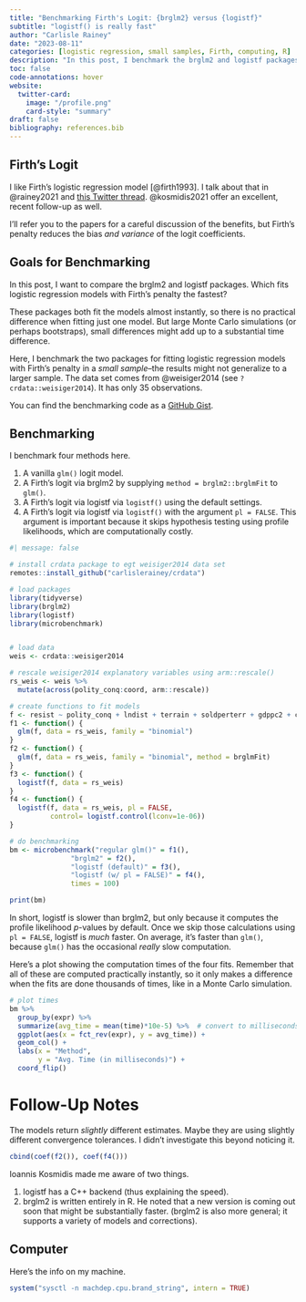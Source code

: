 ```yaml
---
title: "Benchmarking Firth's Logit: {brglm2} versus {logistf}"
subtitle: "logistf() is really fast"
author: "Carlisle Rainey"
date: "2023-08-11"
categories: [logistic regression, small samples, Firth, computing, R]
description: "In this post, I benchmark the brglm2 and logistf packages for fitting logistic regression models with Firth's penalty. "
toc: false
code-annotations: hover
website:
  twitter-card:
    image: "/profile.png"
    card-style: "summary"
draft: false
bibliography: references.bib
---
```


## Firth's Logit

I like Firth's logistic regression model [@firth1993]. I talk about that in @rainey2021 and [this Twitter thread](https://twitter.com/carlislerainey/status/1686389777225113601). @kosmidis2021 offer an excellent, recent follow-up as well.

I'll refer you to the papers for a careful discussion of the benefits, but Firth's penalty reduces the bias *and variance* of the logit coefficients.

## Goals for Benchmarking

In this post, I want to compare the brglm2 and logistf packages. Which fits logistic regression models with Firth's penalty the fastest?

These packages both fit the models almost instantly, so there is no practical difference when fitting just one model. But large Monte Carlo simulations (or perhaps bootstraps), small differences might add up to a substantial time difference.

Here, I benchmark the two packages for fitting logistic regression models with Firth's penalty in a *small sample*--the results might not generalize to a larger sample. The data set comes from @weisiger2014 (see `?crdata::weisiger2014`). It has only 35 observations.

You can find the benchmarking code as a [GitHub Gist](https://gist.github.com/carlislerainey/8bf23a322252bead64d0a07391f7383d).

## Benchmarking

I benchmark four methods here.

1. A vanilla `glm()` logit model.
1. A Firth's logit via brglm2 by supplying `method = brglm2::brglmFit` to `glm()`.
1. A Firth's logit via logistf via `logistf()` using the default settings. 
1. A Firth's logit via logistf via `logistf()` with the argument `pl = FALSE`. This argument is important because it skips hypothesis testing using profile likelihoods, which are computationally costly.


```r
#| message: false

# install crdata package to egt weisiger2014 data set
remotes::install_github("carlislerainey/crdata")

# load packages
library(tidyverse)
library(brglm2)
library(logistf)
library(microbenchmark)


# load data
weis <- crdata::weisiger2014

# rescale weisiger2014 explanatory variables using arm::rescale()
rs_weis <- weis %>%
  mutate(across(polity_conq:coord, arm::rescale)) 

# create functions to fit models
f <- resist ~ polity_conq + lndist + terrain + soldperterr + gdppc2 + coord
f1 <- function() {
  glm(f, data = rs_weis, family = "binomial")
}
f2 <- function() {
  glm(f, data = rs_weis, family = "binomial", method = brglmFit)
}
f3 <- function() {
  logistf(f, data = rs_weis)
}
f4 <- function() {
  logistf(f, data = rs_weis, pl = FALSE,
          control= logistf.control(lconv=1e-06))
}

# do benchmarking
bm <- microbenchmark("regular glm()" = f1(), 
               "brglm2" = f2(), 
               "logistf (default)" = f3(),
               "logistf (w/ pl = FALSE)" = f4(),
               times = 100) 

print(bm)
```

In short, logistf is slower than brglm2, but only because it computes the profile likelihood *p*-values by default. Once we skip those calculations using `pl = FALSE`, logistf is *much* faster. On average, it's faster than `glm()`, because `glm()` has the occasional *really* slow computation. 

Here's a plot showing the computation times of the four fits. Remember that all of these are computed practically instantly, so it only makes a difference when the fits are done thousands of times, like in a Monte Carlo simulation. 

```r
# plot times
bm %>%
  group_by(expr) %>%
  summarize(avg_time = mean(time)*10e-5) %>%  # convert to milliseconds
  ggplot(aes(x = fct_rev(expr), y = avg_time)) + 
  geom_col() + 
  labs(x = "Method", 
       y = "Avg. Time (in milliseconds)") + 
  coord_flip()
```

# Follow-Up Notes

The models return *slightly* different estimates. Maybe they are using slightly different convergence tolerances. I didn't investigate this beyond noticing it.

```r
cbind(coef(f2()), coef(f4()))
```

Ioannis Kosmidis made me aware of two things. 

1. logistf has a C++ backend (thus explaining the speed).
1. brglm2 is written entirely in R. He noted that a new version is coming out soon that might be substantially faster. (brglm2 is also more general; it supports a variety of models and corrections).

## Computer

Here's the info on my machine. 

```r
system("sysctl -n machdep.cpu.brand_string", intern = TRUE)
```
